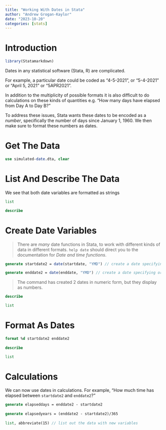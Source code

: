 ```yaml
---
title: "Working With Dates in Stata"
author: "Andrew Grogan-Kaylor"
date: "2023-10-20"
categories: [stats]
---
```


# Introduction

```r

library(Statamarkdown)

```

Dates in any statistical software (Stata, R) are complicated. 

For example, a particular date could be coded as "4-5-2021", or "5-4-2021" or "April 5, 2021" or "5APR2021". 

In addition to the multiplicity of possible formats it is also difficult to do calculations on these kinds of quantities e.g. "How many days have elapsed from Day A to Day B?" 

To address these issues, Stata wants these dates to be encoded as a *number*, specifically the number of days since January 1, 1960. We then make sure to format these numbers as dates.

# Get The Data

```stata

use simulated-date.dta, clear

```

# List And Describe The Data

We see that both date variables are formatted as strings

```stata

list

describe

```

# Create Date Variables

> There are *many* date functions in Stata, to work with different kinds of data in different formats. `help date` should direct you to the documentation for *Date and time functions*.

```stata

generate startdate2 = date(startdate, "YMD") // create a date specifying order of elements

generate enddate2 = date(enddate, "YMD") // create a date specifying order of elements

```

> The command has created 2 dates in numeric form, but they display as numbers.

```stata

describe

list

```

# Format As Dates

```stata

format %d startdate2 enddate2
	
describe

list

```

# Calculations

We can now use dates in calculations. For example, "How much time has elapsed between `startdate2` and `enddate2`?"	

```stata

generate elapseddays = enddate2 - startdate2
	
generate elapsedyears = (enddate2 - startdate2)/365
	
list, abbreviate(15) // list out the data with new variables

```




	
	




	
